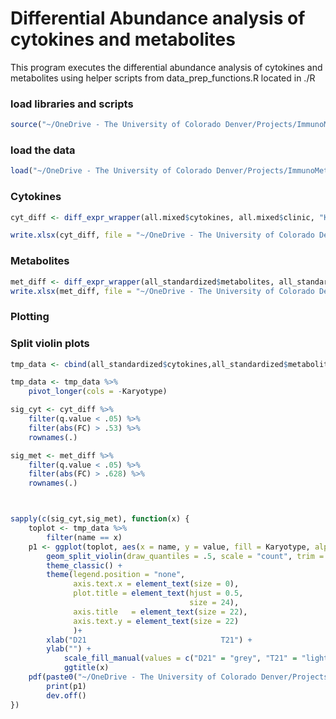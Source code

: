 # Differential Abundance analysis of cytokines and metabolites
This program executes the differential abundance analysis of cytokines and metabolites using helper scripts from data_prep_functions.R located in ./R


### load libraries and scripts
```r
source("~/OneDrive - The University of Colorado Denver/Projects/ImmunoMetabolicSubtypes/R/data_prep_functions.R")
```


### load the data
```r
load("~/OneDrive - The University of Colorado Denver/Projects/ImmunoMetabolicSubtypes/data/processed/all_age_sex_mixed_cyt_met.Rdata")

```

### Cytokines

```r
cyt_diff <- diff_expr_wrapper(all.mixed$cytokines, all.mixed$clinic, "Karyotype", "Control", test = "wilcoxon")

write.xlsx(cyt_diff, file = "~/OneDrive - The University of Colorado Denver/Projects/ImmunoMetabolicSubtypes/results/tables/Immune Markers by Karyotype.xlsx", rowNames = T)
```

### Metabolites

```r
met_diff <- diff_expr_wrapper(all_standardized$metabolites, all_standardized$clinic, "Karyotype", "Control", test = "wilcoxon")
write.xlsx(met_diff, file = "~/OneDrive - The University of Colorado Denver/Projects/ImmunoMetabolicSubtypes/results/tables/Metabolic Markers by Karyotype.xlsx", rowNames = T)

```


### Plotting
### Split violin plots
```r
tmp_data <- cbind(all_standardized$cytokines,all_standardized$metabolites,  Karyotype = all_standardized$clinic$Karyotype)

tmp_data <- tmp_data %>%
    pivot_longer(cols = -Karyotype)

sig_cyt <- cyt_diff %>%
    filter(q.value < .05) %>%
    filter(abs(FC) > .53) %>%
    rownames(.)

sig_met <- met_diff %>%
    filter(q.value < .05) %>%
    filter(abs(FC) > .628) %>%
    rownames(.)



sapply(c(sig_cyt,sig_met), function(x) {
    toplot <- tmp_data %>%
        filter(name == x)
    p1 <- ggplot(toplot, aes(x = name, y = value, fill = Karyotype, alpha = .9)) +
        geom_split_violin(draw_quantiles = .5, scale = "count", trim = FALSE)+
        theme_classic() +
        theme(legend.position = "none",
              axis.text.x = element_text(size = 0),
              plot.title = element_text(hjust = 0.5,
                                        size = 24),
              axis.title   = element_text(size = 22),
              axis.text.y = element_text(size = 22)
              )+
        xlab("D21                              T21") +
        ylab("") +
            scale_fill_manual(values = c("D21" = "grey", "T21" = "lightblue")) +
            ggtitle(x)
    pdf(paste0("~/OneDrive - The University of Colorado Denver/Projects/ImmunoMetabolicSubtypes/results/feature_sina_plots/",make.names(x), ".pdf"))
        print(p1)
        dev.off()
})

```

